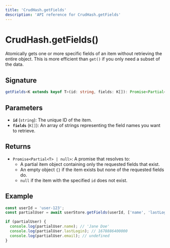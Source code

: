 ```yaml
---
title: 'CrudHash.getFields'
description: 'API reference for CrudHash.getFields'
---
```


# CrudHash.getFields()

Atomically gets one or more specific fields of an item without retrieving the entire object. This is more efficient than `get()` if you only need a subset of the data.

## Signature

```ts
getFields<K extends keyof T>(id: string, fields: K[]): Promise<Partial<T> | null>
```

## Parameters

- **`id`** (`string`): The unique ID of the item.
- **`fields`** (`K[]`): An array of strings representing the field names you want to retrieve.

## Returns

- `Promise<Partial<T> | null>`: A promise that resolves to:
  - A partial item object containing only the requested fields that exist.
  - An empty object `{}` if the item exists but none of the requested fields do.
  - `null` if the item with the specified `id` does not exist.

## Example

```ts
const userId = 'user-123';
const partialUser = await userStore.getFields(userId, ['name', 'lastLogin']);

if (partialUser) {
  console.log(partialUser.name); // 'Jane Doe'
  console.log(partialUser.lastLogin); // 1678886400000
  console.log(partialUser.email); // undefined
}
```
